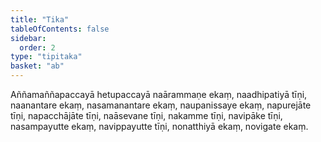 ```yaml
---
title: "Tika"
tableOfContents: false
sidebar:
  order: 2
type: "tipitaka"
basket: "ab"
---
```



<DynamicBreadcrumb />

<Paragraph number="298">
Aññamaññapaccayā hetupaccayā naārammaṇe ekaṃ, naadhipatiyā tīṇi, naanantare ekaṃ, nasamanantare ekaṃ, naupanissaye ekaṃ, napurejāte tīṇi, napacchājāte tīṇi, naāsevane tīṇi, nakamme tīṇi, navipāke tīṇi, nasampayutte ekaṃ, navippayutte tīṇi, nonatthiyā ekaṃ, novigate ekaṃ.
</Paragraph>